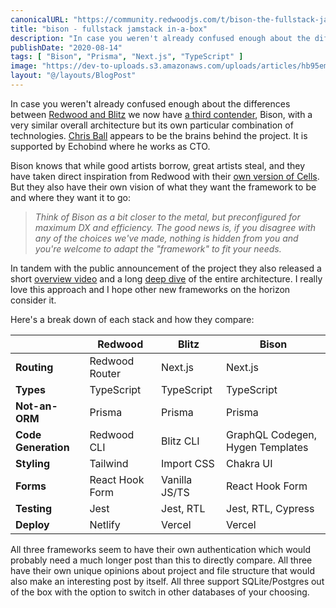 ```yaml
---
canonicalURL: "https://community.redwoodjs.com/t/bison-the-fullstack-jamstack-in-a-box/1044"
title: "bison - fullstack jamstack in-a-box"
description: "In case you weren't already confused enough about the differences between Redwood and Blitz we now have a third contender, Bison."
publishDate: "2020-08-14"
tags: [ "Bison", "Prisma", "Next.js", "TypeScript" ]
image: "https://dev-to-uploads.s3.amazonaws.com/uploads/articles/hb95emki1qp2wfxb1jhp.png"
layout: "@/layouts/BlogPost"
---
```


In case you weren't already confused enough about the differences between [Redwood and Blitz](https://blog.logrocket.com/blitz-vs-redwood/) we now have [a third contender](https://www.youtube.com/watch?v=tEInOneENuo), Bison, with a very similar overall architecture but its own particular combination of technologies. [Chris Ball](https://community.redwoodjs.com/u/cball) appears to be the brains behind the project. It is supported by Echobind where he works as CTO.

Bison knows that while good artists borrow, great artists steal, and they have taken direct inspiration from Redwood with their [own version of Cells](https://github.com/echobind/bisonapp#Alternatives). But they also have their own vision of what they want the framework to be and where they want it to go:

> _Think of Bison as a bit closer to the metal, but preconfigured for maximum DX and efficiency. The good news is, if you disagree with any of the choices we've made, nothing is hidden from you and you're welcome to adapt the "framework" to fit your needs._

In tandem with the public announcement of the project they also released a short [overview video](https://vimeo.com/447643624) and a long [deep dive](https://vimeo.com/447586198) of the entire architecture. I really love this approach and I hope other new frameworks on the horizon consider it.

Here's a break down of each stack and how they compare:

|                      | Redwood         | Blitz         | Bison                            |
| -------------------- | --------------- | ------------- | -------------------------------- |
| **Routing**          | Redwood Router  | Next.js       | Next.js                          |
| **Types**            | TypeScript      | TypeScript    | TypeScript                       |
| **Not-an-ORM**       | Prisma          | Prisma        | Prisma                           |
| **Code Generation**  | Redwood CLI     | Blitz CLI     | GraphQL Codegen, Hygen Templates |
| **Styling**          | Tailwind        | Import CSS    | Chakra UI                        |
| **Forms**            | React Hook Form | Vanilla JS/TS | React Hook Form                  |
| **Testing**          | Jest            | Jest, RTL     | Jest, RTL, Cypress               |
| **Deploy**           | Netlify         | Vercel        | Vercel                           |

All three frameworks seem to have their own authentication which would probably need a much longer post than this to directly compare. All three have their own unique opinions about project and file structure that would also make an interesting post by itself. All three support SQLite/Postgres out of the box with the option to switch in other databases of your choosing.